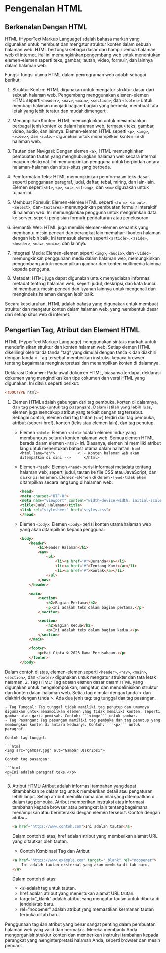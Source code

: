 # Pengenalan HTML

## Berkenalan Dengan HTML
HTML (HyperText Markup Language) adalah bahasa markah yang digunakan untuk membuat dan mengatur struktur konten dalam sebuah halaman web. HTML berfungsi sebagai dasar dari hampir semua halaman web di internet. Hal ini memungkinkan pengembang web untuk menentukan elemen-elemen seperti teks, gambar, tautan, video, formulir, dan lainnya dalam halaman web.

Fungsi-fungsi utama HTML dalam pemrograman web adalah sebagai berikut:

1. Struktur Konten: HTML digunakan untuk mengatur struktur dasar dari sebuah halaman web. Pengembang menggunakan elemen-elemen HTML seperti ```<header>```, ```<nav>```, ```<main>```, ```<section>```, dan ```<footer>``` untuk membagi halaman menjadi bagian-bagian yang berbeda, membuat tata letak yang lebih teratur dan mudah dimengerti.

2. Menampilkan Konten: HTML memungkinkan untuk menambahkan berbagai jenis konten ke dalam halaman web, termasuk teks, gambar, video, audio, dan lainnya. Elemen-elemen HTML seperti ```<p>```, ```<img>```, ```<video>```, dan ``<audio>`` digunakan untuk menampilkan konten ini di halaman web.

3. Tautan dan Navigasi: Dengan elemen ``<a>``, HTML memungkinkan pembuatan tautan yang menghubungkan halaman web secara internal maupun eksternal. Ini memungkinkan pengguna untuk berpindah antara halaman-halaman dan situs-situs yang berbeda.

4. Pemformatan Teks: HTML memungkinkan pemformatan teks dasar seperti penggunaan paragraf, judul, daftar, tebal, miring, dan lain-lain. Elemen seperti ```<h1>```, ```<p>```, ```<ul>```, ```<strong>```, dan ```<em>``` digunakan untuk tujuan ini.

5. Membuat Formulir: Elemen-elemen HTML seperti ```<form>```, ```<input>```, ```<select>```, dan ```<textarea>``` memungkinkan pembuatan formulir interaktif di halaman web. Ini memungkinkan pengguna untuk mengirimkan data ke server, seperti pengisian formulir pendaftaran atau penelusuran.

6. Semantik Web: HTML juga memiliki elemen-elemen semantik yang membantu mesin pencari dan perangkat lain memahami konten halaman dengan lebih baik. Ini termasuk elemen seperti ```<article>```, ```<aside>```, ```<header>```, ```<nav>```, ```<main>```, dan lainnya.

7. Integrasi Media: Elemen-elemen seperti ``<img>``, ```<audio>```, dan ```<video>``` memungkinkan penggunaan media dalam halaman web, memungkinkan pengembang untuk menampilkan gambar dan konten multimedia lainnya kepada pengguna.

8. Metadat: HTML juga dapat digunakan untuk menyediakan informasi metadat tentang halaman web, seperti judul, deskripsi, dan kata kunci. Ini membantu mesin pencari dan layanan lainnya untuk mengenali dan mengindeks halaman dengan lebih baik.

Secara keseluruhan, HTML adalah bahasa yang digunakan untuk membuat struktur dan mengatur konten dalam halaman web, yang membentuk dasar dari setiap situs web di internet.

## Pengertian Tag, Atribut dan Element HTML

HTML (HyperText Markup Language) menggunakan sintaks markah untuk mendefinisikan struktur dan konten halaman web. Setiap elemen HTML dikelilingi oleh tanda tanda "tag" yang dimulai dengan tanda < dan diakhiri dengan tanda >. Tag tersebut memberikan instruksi kepada browser tentang bagaimana menginterpretasi dan menampilkan konten di dalamnya.

Deklarasi Dokumen:
Pada awal dokumen HTML, biasanya terdapat deklarasi dokumen yang mengindikasikan tipe dokumen dan versi HTML yang digunakan. Ini ditulis seperti berikut:

```html
<!DOCTYPE html>
```
1. Elemen HTML 
   adalah gabungan dari tag pembuka, konten di dalamnya, dan tag penutup (untuk tag pasangan). Dalam istilah yang lebih luas, elemen juga mencakup atribut yang terkait dengan tag tersebut. Sebagai contoh, elemen dari tag tautan (```<a>```) terdiri dari tag pembuka, atribut (seperti href), konten (teks atau elemen lain), dan tag penutup.
   - Elemen ```<html>```:
        Elemen ```<html>``` adalah elemen induk yang membungkus seluruh konten halaman web. Semua elemen HTML berada dalam elemen ``<html>`` ini. Biasanya, elemen ini memiliki atribut lang untuk menentukan bahasa utama dalam halaman:
        ```html
        <html lang="en">
            <!-- Konten halaman web akan ditempatkan di sini -->
        </html>
        ```
   - Elemen ```<head>```:
        Elemen ```<head>``` berisi informasi metadata tentang halaman web, seperti judul, tautan ke file CSS atau JavaScript, dan deskripsi halaman. Elemen-elemen di dalam ```<head>``` tidak akan ditampilkan secara langsung di halaman web:

        ```html
        <head>
        <meta charset="UTF-8">
        <meta name="viewport" content="width=device-width, initial-scale=1.0">
        <title>Judul Halaman</title>
        <link rel="stylesheet" href="styles.css">
        </head>
        ```
   - Elemen ```<body>```:
        Elemen ```<body>``` berisi konten utama halaman web yang akan ditampilkan kepada pengguna:
        
        ```html
        <body>
            <header>
                <h1>Header Halaman</h1>
                <nav>
                    <ul>
                        <li><a href="#">Beranda</a></li>
                        <li><a href="#">Tentang Kami</a></li>
                        <li><a href="#">Kontak</a></li>
                    </ul>
                </nav>
            </header>
            
            <main>
                <section>
                    <h2>Bagian Pertama</h2>
                    <p>Ini adalah teks dalam bagian pertama.</p>
                </section>
                
                <section>
                    <h2>Bagian Kedua</h2>
                    <p>Ini adalah teks dalam bagian kedua.</p>
                </section>
            </main>
            
            <footer>
                <p>Hak Cipta © 2023 Nama Perusahaan.</p>
            </footer>
        </body>
        ```
    
Dalam contoh di atas, elemen-elemen seperti ```<header>```, ```<nav>```, ```<main>```, ```<section>```, dan ```<footer>``` digunakan untuk mengatur struktur dan tata letak halaman.
2. Tag HTML:
    Tag adalah elemen dasar dalam HTML yang digunakan untuk mengelompokkan, mengatur, dan mendefinisikan struktur dan konten dalam halaman web. Setiap tag dimulai dengan tanda < dan diakhiri dengan tanda >. Ada dua jenis tag: tag tunggal dan tag pasangan.

    - Tag Tunggal: Tag tunggal tidak memiliki tag penutup dan umumnya digunakan untuk menampilkan elemen yang tidak memiliki konten, seperti gambar atau garis pemisah. Contoh: ```<img>``` untuk gambar.
    - Tag Pasangan: Tag pasangan memiliki tag pembuka dan tag penutup yang membungkus konten di antara keduanya. Contoh: ```<p>``` untuk paragraf. 

    Contoh tag tunggal:

    ```html
    <img src="gambar.jpg" alt="Gambar Deskripsi">
    ```
    Contoh tag pasangan:

    ```html
    <p>Ini adalah paragraf teks.</p>
    ```
3. Atribut HTML:
    Atribut adalah informasi tambahan yang dapat ditambahkan ke dalam tag untuk memberikan detail atau pengaturan lebih lanjut. Setiap atribut memiliki nama dan nilai yang ditempatkan di dalam tag pembuka. Atribut memberikan instruksi atau informasi tambahan kepada browser atau perangkat lain tentang bagaimana menampilkan atau berinteraksi dengan elemen tersebut.
    Contoh dengan atribut:

    ```html
    <a href="https://www.contoh.com">Ini adalah tautan</a>
    ```
    Dalam contoh di atas, href adalah atribut yang memberikan alamat URL yang ditautkan oleh tautan.

    - Contoh Kombinasi Tag dan Atribut:
    ```html
    <a href="https://www.example.com" target="_blank" rel="noopener">
        Ini adalah tautan eksternal yang akan membuka di tab baru.
    </a>
    ```

    Dalam contoh di atas:

    - ```<a> ```adalah tag untuk tautan.
    - href adalah atribut yang menentukan alamat URL tautan.
    - target="_blank" adalah atribut yang mengatur tautan untuk dibuka di jendela/tab baru.
    - rel="noopener" adalah atribut yang memastikan keamanan tautan terbuka di tab baru.

Penggunaan tag dan atribut yang benar sangat penting dalam pembuatan halaman web yang valid dan bermakna. Mereka membantu Anda mengorganisir struktur konten dan memberikan instruksi tambahan kepada perangkat yang menginterpretasi halaman Anda, seperti browser dan mesin pencari.